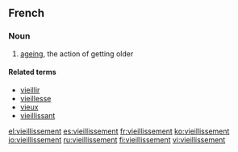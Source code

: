 ==French==

===Noun===
{{fr-noun|m}}

# [[ageing]], the action of getting older

====Related terms====
* [[vieillir]]
* [[vieillesse]]
* [[vieux]]
* [[vieillissant]]

[[el:vieillissement]]
[[es:vieillissement]]
[[fr:vieillissement]]
[[ko:vieillissement]]
[[io:vieillissement]]
[[ru:vieillissement]]
[[fi:vieillissement]]
[[vi:vieillissement]]